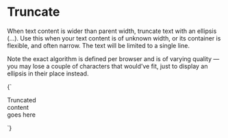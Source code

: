 
<Meta title="Utilities/truncate" />

# Truncate

When text content is wider than parent width, truncate text with an ellipsis (…). Use this when your text content is of unknown width, or its container is flexible, and often narrow. The text will be limited to a single line.

Note the exact algorithm is defined per browser and is of varying quality — you may lose a couple of characters that would’ve fit, just to display an ellipsis in their place instead.

<Canvas>
  <Story name="Truncate">
    {`
      <div class="u-bg-brand-2" style="width:5rem">
        <p class="u-truncate">Truncated content goes here</p>
      </div>
    `}
  </Story>
</Canvas>
